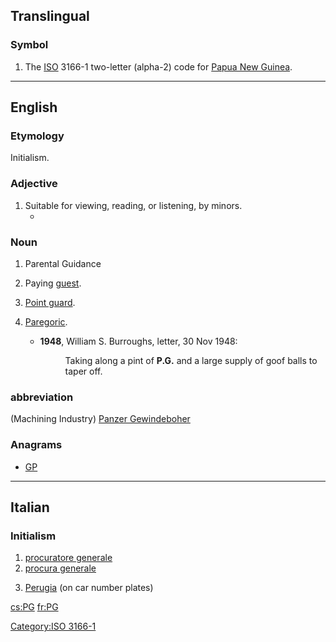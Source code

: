 {{also|pg|Pg|pg.|.pg}}
==Translingual==
===Symbol===
{{head|mul|symbol}}
# The [[ISO]] 3166-1 two-letter (alpha-2) code for [[Papua New Guinea]].

[[Category:ISO 3166-1]]
----
==English==
===Etymology===
Initialism.

===Adjective===
{{en-adj|-}}

# Suitable for viewing, reading, or listening, by minors.
#*{{quote-news
|year=2012
|date=June 26
|author=Genevieve Koski
|title=Music: Reviews: Justin Bieber: ''Believe''
|work=The Onion AV Club
|url=http://www.avclub.com/articles/justin-bieber-believe,81763/
|page=
|passage=More significantly, rigid deference to Bieber’s still-young core fan base keeps things resolutely '''PG''', with any acknowledgement of sex either couched in vague “touch your body” workarounds or downgraded to desirous hand-holding and eye-gazing. }}

===Noun===
{{en-noun}}

# {{British|US}} Parental Guidance {{qualifier|used to rate [[motion picture]]s that may be viewed by [[minor]]s at their parents' discretion}}
# {{chiefly|_|UK}} Paying [[guest]].
# {{basketball}} [[point guard|Point guard]].
# {{slang}} [[paregoric|Paregoric]].
#* '''1948''', William S. Burroughs, letter, 30 Nov 1948:
#*: Taking along a pint of '''P.G.''' and a large supply of goof balls to taper off.

===abbreviation===
{{en-abbreviation}} (Machining Industry) [http://www.spiralpointtaps.com/2012/08/standard-system-of-tap-marking-thread.html Panzer Gewindeboher]
{{substub}}

===Anagrams===
* [[GP#English|GP]]

----

==Italian==

===Initialism===
{{head|it|initialism}}

# [[procuratore generale]]
# [[procura generale]]
#{{dated|lang=it}} [[Perugia]] (on car number plates)

[[cs:PG]]
[[fr:PG]]
